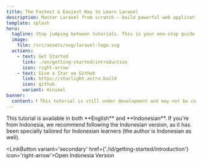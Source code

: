 ```yaml
---
title: The Fastest & Easiest Way to Learn Laravel
description: Master Laravel from scratch — build powerful web applications with one of the most popular PHP frameworks.
template: splash
hero:
  tagline: Stop jumping between tutorials. This is your one-stop guide to learning Laravel from start to finish. Easy to follow and completely free.
  image:
    file: /src/assets/svg/laravel-logo.svg
  actions:
    - text: Get Started
      link: ./en/getting-started/introduction
      icon: right-arrow
    - text: Give a Star on GitHub
      link: https://starlight.astro.build
      icon: github
      variant: minimal
banner:
  content: ❗ This tutorial is still under development and may not be complete yet. Stay tuned for updates! ❗
---
```



<Aside title='Note' type='tip'>
This tutorial is available in both **English** and **Indonesian**. If you're from Indonesia, we recommend following the Indonesian version, as it has been specially tailored for Indonesian learners (the author is Indonesian as well).


<LinkButton variant='secondary' href={'./id/getting-started/introduction'} icon='right-arrow'>Open Indonesia Version</LinkButton>
</Aside>